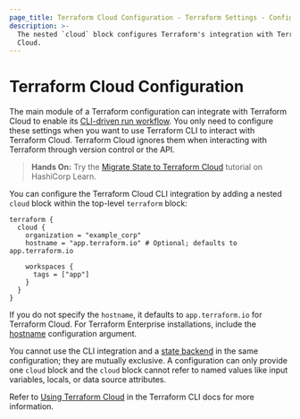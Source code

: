 ```yaml
---
page_title: Terraform Cloud Configuration - Terraform Settings - Configuration Language
description: >-
  The nested `cloud` block configures Terraform's integration with Terraform
  Cloud.
---
```


# Terraform Cloud Configuration

The main module of a Terraform configuration can integrate with Terraform Cloud to enable its
[CLI-driven run workflow](/cloud-docs/run/cli). You only need to configure these settings when you want to use Terraform CLI to interact with Terraform Cloud. Terraform Cloud ignores them when interacting with
Terraform through version control or the API.

> **Hands On:** Try the [Migrate State to Terraform Cloud](https://learn.hashicorp.com/tutorials/terraform/cloud-migrate) tutorial on HashiCorp Learn.

You can configure the Terraform Cloud CLI integration by adding a nested `cloud` block within the top-level
`terraform` block:

```hcl
terraform {
  cloud {
    organization = "example_corp"
    hostname = "app.terraform.io" # Optional; defaults to app.terraform.io

    workspaces {
      tags = ["app"]
    }
  }
}
```

If you do not specify the `hostname`, it defaults to `app.terraform.io` for Terraform Cloud. For Terraform Enterprise installations, include the [hostname](/cli/cloud/settings#hostname) configuration argument.  

You cannot use the CLI integration and a [state backend](/language/settings/backends) in the same configuration; they are mutually exclusive. A configuration can only provide one `cloud` block and the `cloud` block cannot refer to named values like input variables, locals, or data source attributes.

Refer to [Using Terraform Cloud](/cli/cloud) in the Terraform CLI docs for more information.
